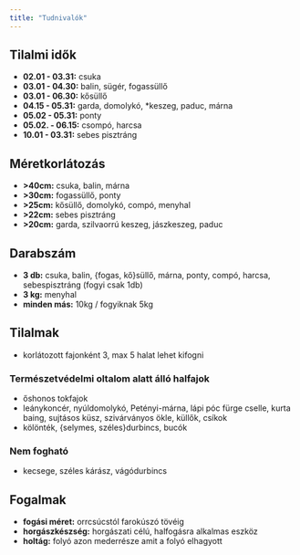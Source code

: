 ```yaml
---
title: "Tudnivalók"
---
```


## Tilalmi idők

- **02.01 - 03.31:** csuka
- **03.01 - 04.30:** balin, sügér, fogassüllő
- **03.01 - 06.30:** kősüllő
- **04.15 - 05.31:** garda, domolykó, \*keszeg, paduc, márna
- **05.02 - 05.31:** ponty
- **05.02. - 06.15:** csompó, harcsa
- **10.01 - 03.31:** sebes pisztráng

## Méretkorlátozás

- **>40cm:** csuka, balin, márna
- **>30cm:** fogassüllő, ponty
- **>25cm:** kősüllő, domolykó, compó, menyhal
- **>22cm:** sebes pisztráng
- **>20cm:** garda, szilvaorrú keszeg, jászkeszeg, paduc

## Darabszám

- **3 db:** csuka, balin, {fogas, kő}süllő, márna, ponty, compó, harcsa, sebespisztráng (fogyi csak 1db)
- **3 kg:** menyhal
- **minden más:** 10kg / fogyiknak 5kg

## Tilalmak

- korlátozott fajonként 3, max 5 halat lehet kifogni

### Természetvédelmi oltalom alatt álló halfajok

- őshonos tokfajok
- leánykoncér, nyúldomolykó, Petényi-márna, lápi póc
fürge cselle, kurta baing, sujtásos küsz, szivárványos ökle,
küllők, csíkok
- kölönték, {selymes, széles}durbincs, bucók

### Nem fogható

- kecsege, széles kárász, vágódurbincs

## Fogalmak
- **fogási méret:** orrcsúcstól farokúszó tövéig
- **horgászkészség:** horgászati célú, halfogásra alkalmas eszköz
- **holtág:** folyó azon mederrésze amit a folyó elhagyott


